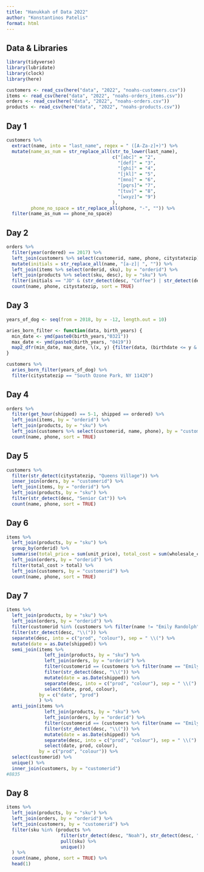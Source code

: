 ```yaml
---
title: "Hanukkah of Data 2022"
author: "Konstantinos Patelis"
format: html
---
```


## Data & Libraries

```r

library(tidyverse)
library(lubridate)
library(clock)
library(here)
```

```r

customers <- read_csv(here("data", "2022", "noahs-customers.csv"))
items <- read_csv(here("data", "2022", "noahs-orders_items.csv"))
orders <- read_csv(here("data", "2022", "noahs-orders.csv"))
products <- read_csv(here("data", "2022", "noahs-products.csv"))

```

## Day 1

```r
customers %>% 
  extract(name, into = "last_name", regex = " ([A-Za-z]+)") %>% 
  mutate(name_as_num = str_replace_all(str_to_lower(last_name), 
                                       c("[abc]" = "2", 
                                         "[def]" = "3", 
                                         "[ghi]" = "4",
                                         "[jkl]" = "5",
                                         "[mno]" = "6", 
                                         "[pqrs]"= "7",
                                         "[tuv]" = "8",
                                         "[wxyz]"= "9")
                                       ),
         phone_no_space = str_replace_all(phone, "-", "")) %>% 
  filter(name_as_num == phone_no_space)
```

## Day 2

```r
orders %>% 
  filter(year(ordered) == 2017) %>% 
  left_join(customers %>% select(customerid, name, phone, citystatezip), by = "customerid") %>% 
  mutate(initials = str_replace_all(name, "[a-z]| ", "")) %>% 
  left_join(items %>% select(orderid, sku), by = "orderid") %>% 
  left_join(products %>% select(sku, desc), by = "sku") %>% 
  filter(initials == "JD" & (str_detect(desc, "Coffee") | str_detect(desc, "Cleaner"))) %>% 
  count(name, phone, citystatezip, sort = TRUE)
```

## Day 3

```r
years_of_dog <- seq(from = 2018, by = -12, length.out = 10)

aries_born_filter <- function(data, birth_years) {
  min_date <- ymd(paste0(birth_years,"0321"))
  max_date <- ymd(paste0(birth_years, "0419"))
  map2_dfr(min_date, max_date, \(x, y) {filter(data, (birthdate <= y & birthdate >= x))})
}

customers %>% 
  aries_born_filter(years_of_dog) %>% 
  filter(citystatezip == "South Ozone Park, NY 11420")
```

## Day 4

```r
orders %>% 
  filter(get_hour(shipped) == 5-1, shipped == ordered) %>% 
  left_join(items, by = "orderid") %>% 
  left_join(products, by = "sku") %>% 
  left_join(customers %>% select(customerid, name, phone), by = "customerid") %>% View()
  count(name, phone, sort = TRUE)

```

## Day 5

```r
customers %>% 
  filter(str_detect(citystatezip, "Queens Village")) %>% 
  inner_join(orders, by = "customerid") %>% 
  left_join(items, by = "orderid") %>% 
  left_join(products, by = "sku") %>% 
  filter(str_detect(desc, "Senior Cat")) %>% 
  count(name, phone, sort = TRUE)
```

## Day 6

```r
items %>% 
  left_join(products, by = "sku") %>% 
  group_by(orderid) %>% 
  summarise(total_price = sum(unit_price), total_cost = sum(wholesale_cost), .groups = "drop") %>% 
  left_join(orders, by = "orderid") %>% 
  filter(total_cost > total) %>% 
  left_join(customers, by = "customerid") %>% 
  count(name, phone, sort = TRUE)
```

## Day 7

```r
items %>% 
  left_join(products, by = "sku") %>% 
  left_join(orders, by = "orderid") %>% 
  filter(customerid %in% (customers %>% filter(name != "Emily Randolph") %>% pull(customerid) %>% unique())) %>% 
  filter(str_detect(desc, "\\(")) %>% 
  separate(desc, into = c("prod", "colour"), sep = " \\(") %>% 
  mutate(date = as.Date(shipped)) %>% 
  semi_join(items %>% 
              left_join(products, by = "sku") %>% 
              left_join(orders, by = "orderid") %>% 
              filter(customerid == (customers %>% filter(name == "Emily Randolph") %>% pull(customerid) %>% unique())) %>% 
              filter(str_detect(desc, "\\(")) %>% 
              mutate(date = as.Date(shipped)) %>% 
              separate(desc, into = c("prod", "colour"), sep = " \\(") %>% 
              select(date, prod, colour), 
            by = c("date", "prod")
            ) %>% 
  anti_join(items %>% 
              left_join(products, by = "sku") %>% 
              left_join(orders, by = "orderid") %>% 
              filter(customerid == (customers %>% filter(name == "Emily Randolph") %>% pull(customerid) %>% unique())) %>% 
              filter(str_detect(desc, "\\(")) %>% 
              mutate(date = as.Date(shipped)) %>% 
              separate(desc, into = c("prod", "colour"), sep = " \\(") %>% 
              select(date, prod, colour), 
            by = c("prod", "colour")) %>% 
  select(customerid) %>% 
  unique() %>% 
  inner_join(customers, by = "customerid")
#8835
```

## Day 8

```r
items %>% 
  left_join(products, by = "sku") %>% 
  left_join(orders, by = "orderid") %>% 
  left_join(customers, by = "customerid") %>% 
  filter(sku %in% (products %>% 
                    filter(str_detect(desc, "Noah"), str_detect(desc, "Noah's Ark", negate = TRUE)) %>% 
                    pull(sku) %>% 
                    unique())
  ) %>% 
  count(name, phone, sort = TRUE) %>% 
  head(1)
```

